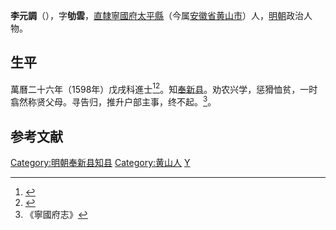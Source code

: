{{明清人物信息框
| 姓名 = 李元调
| 原名 =
| 圖片名稱= 
| 圖片大小 =
| 圖片說明 = 
| 最高職務 =奉新县知县
| 國家 = 大明 
| 爵位 =
| 籍貫 = [[南直隸|直隸]][[太平县_(天宝)|太平縣]]
| 族裔 = 
| 字號 = 字劬雲
| 諡號 =
| 出生日期 =
| 出生地點 =太平人
| 逝世日期 = 
| 逝世地點 =
| 墓葬 =
| 配偶 = 
| 親屬 = 
| 出身 =
* 萬曆二十六年戊戌科同進士出身
| 經歷 =
| 著作 =  
}}
'''李元調'''（{{bd|？||？|catIdx=}}），字'''劬雲'''，[[南直隸|直隸]][[寧國府|寧國府]][[太平县_(天宝)|太平縣]]（今属[[安徽省|安徽省]][[黄山市|黄山市]]）人，[[明朝|明朝]]政治人物。

== 生平 ==
萬曆二十六年（1598年）戊戌科進士<ref>{{Cite book|title=《皇明贡举考》卷五|last=（明）[[张朝瑞|张朝瑞]]|first=|publisher=《续修四库全书》史部第828册|year=|isbn=|location=|pages=}}</ref><ref>{{Cite book|title=贡举志五种 上|last=鲁小俊，江俊伟著|first=|publisher=武汉：武汉大学出版社|year=2009|isbn=978-7-307-07043-1|location=|pages=}}</ref>。知[[奉新县|奉新县]]。劝农兴学，惩猾恤贫，一时翕然称贤父母。寻告归，推升户部主事，终不起。<ref>《寧國府志》</ref>。

==参考文献==
{{reflist}}

{{萬曆二十六年戊戌科殿試金榜}}
{{DEFAULTSORT:Li李}}
[[Category:明朝奉新县知县|Category:明朝奉新县知县]]
[[Category:黄山人|Category:黄山人]]
[[Category:李姓|Y]]
